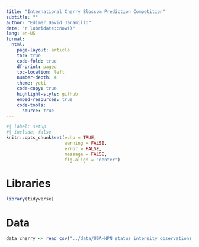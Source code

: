 ```yaml
---
title: "International Cherry Blossom Prediction Competition"
subtitle: ""
author: "Edimer David Jaramillo"
date: "r lubridate::now()"
lang: en-US
format:
  html:
    page-layout: article
    toc: true
    code-fold: true
    df-print: paged
    toc-location: left
    number-depth: 4
    theme: yeti
    code-copy: true
    highlight-style: github
    embed-resources: true
    code-tools:
      source: true    
---
```


```r
#| label: setup
#| include: false
knitr::opts_chunk$set(echo = TRUE,
                      warning = FALSE,
                      error = FALSE, 
                      message = FALSE,
                      fig.align = 'center')
```

# Libraries

```r
library(tidyverse)
```

# Data

```r
data_cherry <- read_csv("../data/USA-NPN_status_intensity_observations_data.csv")
```


